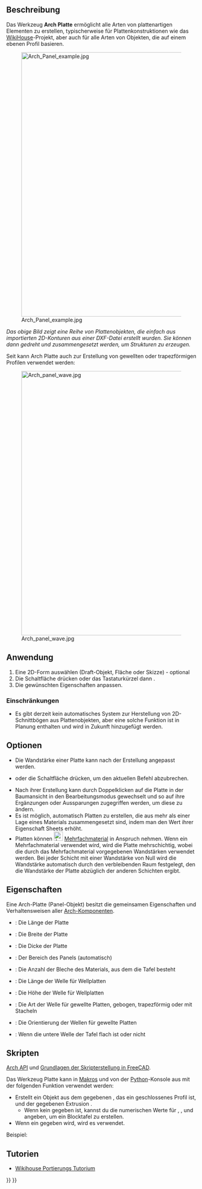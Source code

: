 <languages/>

{{Docnav/de
|[[Arch_IfcSpreadsheet/de|IfcTabellenblatt]]
|[[Arch_Panel_Cut/de|Plattenzuschnittt]]
|[[BIM_Workbench/de|BIM]]
|IconL=Arch_IfcSpreadsheet.svg
|IconR=Arch_Panel_Cut.svg
|IconC=Workbench_BIM.svg
}}

{{VeryImportantMessage|DIESER BEFEHL IST BESTANDTEIL DES INTEGRIERTEN ARBEITSBEREICHS [[BIM_Workbench/de|BIM]] IN V1.0<br>
Diese Seite wurde für diese Version aktualisiert.}}

{{GuiCommand/de
|Name=Arch Panel
|Name/de=Arch Panel
|MenuLocation=3D/BIM → Panel<br>Utils → Plattenwerkzeuge → Platte
|Workbenches=[[BIM_Workbench/de|BIM]]
|Shortcut={{KEY|P}} {{KEY|A}}
|Version=0.15
|SeeAlso=[[Arch_Panel_Cut/de|Arch Plattenzuschnitt]], [[Arch_Panel_Sheet/de|Arch Plattenzeichnung]]
}}

<span id="Description"></span>
==Beschreibung==

Das Werkzeug '''Arch Platte''' ermöglicht alle Arten von plattenartigen Elementen zu erstellen, typischerweise für Plattenkonstruktionen wie das [http://www.wikihouse.cc/ WikiHouse]-Projekt, aber auch für alle Arten von Objekten, die auf einem ebenen Profil basieren.

[[Image:Arch Panel example.jpg|700px]] 

''Das obige Bild zeigt eine Reihe von Plattenobjekten, die einfach aus importierten 2D-Konturen aus einer DXF-Datei erstellt wurden. Sie können dann gedreht und zusammengesetzt werden, um Strukturen zu erzeugen.''

Seit {{VersionPlus/de|0.17}} kann Arch Platte auch zur Erstellung von gewellten oder trapezförmigen Profilen verwendet werden:

[[Image:Arch panel wave.jpg|700px]] 

<span id="Usage"></span>
==Anwendung==

# Eine 2D-Form auswählen (Draft-Objekt, Fläche oder Skizze) - optional
# Die Schaltfläche {{Button|[[Image:Arch_Panel.svg|16px]][[Arch_Panel/de|Platte]]}} drücken oder das Tastaturkürzel {{KEY|P}} dann {{KEY|A}}.
# Die gewünschten Eigenschaften anpassen.

<span id="Limitations"></span>
=== Einschränkungen ===

* Es gibt derzeit kein automatisches System zur Herstellung von 2D-Schnittbögen aus Plattenobjekten, aber eine solche Funktion ist in Planung enthalten und wird in Zukunft hinzugefügt werden.

<span id="Options"></span>
==Optionen==

* Die Wandstärke einer Platte kann nach der Erstellung angepasst werden.
* {{KEY|Esc}} oder die Schaltfläche {{Button|Cancel}} drücken, um den aktuellen Befehl abzubrechen.
* Nach ihrer Erstellung kann durch Doppelklicken auf die Platte in der Baumansicht in den Bearbeitungsmodus gewechselt und so auf ihre Ergänzungen oder Aussparungen zugegriffen werden, um diese zu ändern.
* Es ist möglich, automatisch Platten zu erstellen, die aus mehr als einer Lage eines Materials zusammengesetzt sind, indem man den Wert ihrer Eigenschaft Sheets erhöht.
* Platten können [[Image:Arch_MultiMaterial.svg|24px]] [[Arch_MultiMaterial/de|Mehrfachmaterial]] in Anspruch nehmen. Wenn ein Mehrfachmaterial verwendet wird, wird die Platte mehrschichtig, wobei die durch das Mehrfachmaterial vorgegebenen Wandstärken verwendet werden. Bei jeder Schicht mit einer Wandstärke von Null wird die Wandstärke automatisch durch den verbleibenden Raum festgelegt, den die Wandstärke der Platte abzüglich der anderen Schichten ergibt.

<span id="Properties"></span>
==Eigenschaften==

Eine Arch-Platte (Panel-Objekt) besitzt die gemeinsamen Eigenschaften und Verhaltensweisen aller [[Arch_Component/de|Arch-Komponenten]].

* {{PropertyData|Länge}}: Die Länge der Platte
* {{PropertyData|Breite}}: Die Breite der Platte
* {{PropertyData|Dicke}}: Die Dicke der Platte
* {{PropertyData|Bereich}}: Der Bereich des Panels (automatisch)
* {{PropertyData|Bleche}}: Die Anzahl der Bleche des Materials, aus dem die Tafel besteht
* {{PropertyData|Wellenlänge}}: Die Länge der Welle für Wellplatten
* {{PropertyData|Wellenhöhe}}: Die Höhe der Welle für Wellplatten
* {{PropertyData|Wellentyp}}: Die Art der Welle für gewellte Platten, gebogen, trapezförmig oder mit Stacheln
* {{PropertyData|Wellenrichtung}}: Die Orientierung der Wellen für gewellte Platten
* {{PropertyData|Untere Welle}}: Wenn die untere Welle der Tafel flach ist oder nicht

<span id="Scripting"></span>
==Skripten==

{{Emphasis|Siehe auch:}} [[Arch_API/de|Arch API]] und [[FreeCAD_Scripting_Basics/de|Grundlagen der Skripterstellung in FreeCAD]].

Das Werkzeug Platte kann in [[Macros/de|Makros]] und von der [[Python/de|Python]]-Konsole aus mit der folgenden Funktion verwendet werden:

{{Code|code=
Panel = makePanel(baseobj=None, length=0, width=0, thickness=0, placement=None, name="Panel")
}}

* Erstellt ein {{incode|Panel}} Objekt aus dem gegebenen {{incode|baseobj}}, das ein geschlossenes Profil ist, und der gegebenen Extrusion {{incode|thickness}}.
** Wenn kein {{incode|baseobj}} gegeben ist, kannst du die numerischen Werte für {{incode|length}}, {{incode|width}}, und {{incode|thickness}} angeben, um ein Blocktafel zu erstellen.
* Wenn ein {{incode|placement}} gegeben wird, wird es verwendet.

Beispiel:

{{Code|code=
import FreeCAD, Draft, Arch

Rect = Draft.makeRectangle(1000, 400)
Panel = Arch.makePanel(Rect, thickness=36)
}}

<span id="Tutorials"></span>
== Tutorien ==

* [[Wikihouse_porting_tutorial/de|Wikihouse Portierungs Tutorium]]


{{Docnav/de
|[[Arch_IfcSpreadsheet/de|IfcTabellenblatt]]
|[[Arch_Panel_Cut/de|Plattenzuschnittt]]
|[[BIM_Workbench/de|BIM]]
|IconL=Arch_IfcSpreadsheet.svg
|IconR=Arch_Panel_Cut.svg
|IconC=Workbench_BIM.svg
}}

{{BIM_Tools_navi{{#translation:}}}}
{{Userdocnavi{{#translation:}}}}